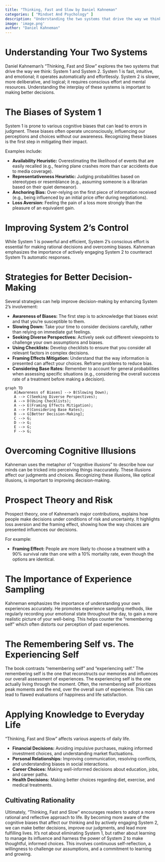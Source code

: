 ```yaml
---
title: "Thinking, Fast and Slow by Daniel Kahneman"
categories: [ "Mindset And Psychology" ]
description: "Understanding the two systems that drive the way we think"
image: 'image.png'
author: "Daniel Kahneman"
---
```

# Understanding Your Two Systems

Daniel Kahneman's "Thinking, Fast and Slow" explores the two systems that drive the way we think: System 1 and System 2.  System 1 is fast, intuitive, and emotional; it operates automatically and effortlessly. System 2 is slower, more deliberative, and logical; it requires conscious effort and mental resources.  Understanding the interplay of these systems is important to making better decisions.

# The Biases of System 1

System 1 is prone to various cognitive biases that can lead to errors in judgment.  These biases often operate unconsciously, influencing our perceptions and choices without our awareness.  Recognizing these biases is the first step in mitigating their impact.

Examples include:

* **Availability Heuristic:** Overestimating the likelihood of events that are easily recalled (e.g., fearing plane crashes more than car accidents due to media coverage).
* **Representativeness Heuristic:** Judging probabilities based on stereotypes or resemblance (e.g., assuming someone is a librarian based on their quiet demeanor).
* **Anchoring Bias:** Over-relying on the first piece of information received (e.g., being influenced by an initial price offer during negotiations).
* **Loss Aversion:** Feeling the pain of a loss more strongly than the pleasure of an equivalent gain.


#  Improving System 2's Control

While System 1 is powerful and efficient, System 2's conscious effort is essential for making rational decisions and overcoming biases.  Kahneman emphasizes the importance of actively engaging System 2 to counteract System 1's automatic responses.


# Strategies for Better Decision-Making

Several strategies can help improve decision-making by enhancing System 2's involvement:

* **Awareness of Biases:** The first step is to acknowledge that biases exist and that you're susceptible to them.
* **Slowing Down:**  Take your time to consider decisions carefully, rather than relying on immediate gut feelings.
* **Seeking Diverse Perspectives:**  Actively seek out different viewpoints to challenge your own assumptions and biases.
* **Using Checklists:**  Develop checklists to ensure that you consider all relevant factors in complex decisions.
* **Framing Effects Mitigation:** Understand that the way information is presented can affect your choices. Reframe problems to reduce bias.
* **Considering Base Rates:** Remember to account for general probabilities when assessing specific situations (e.g., considering the overall success rate of a treatment before making a decision).

```mermaid
graph TD
    A[Awareness of Biases] --> B(Slowing Down);
    A --> C(Seeking Diverse Perspectives);
    A --> D(Using Checklists);
    A --> E(Framing Effects Mitigation);
    A --> F(Considering Base Rates);
    B --> G[Better Decision-Making];
    C --> G;
    D --> G;
    E --> G;
    F --> G;
```

#  Overcoming Cognitive Illusions

Kahneman uses the metaphor of "cognitive illusions" to describe how our minds can be tricked into perceiving things inaccurately. These illusions affect our judgments and choices. Recognizing these illusions, like optical illusions, is important to improving decision-making.


#  Prospect Theory and Risk

Prospect theory, one of Kahneman's major contributions, explains how people make decisions under conditions of risk and uncertainty.  It highlights loss aversion and the framing effect, showing how the way choices are presented influences our decisions.

For example:

* **Framing Effect:** People are more likely to choose a treatment with a 90% survival rate than one with a 10% mortality rate, even though the options are identical.


#  The Importance of Experience Sampling

Kahneman emphasizes the importance of understanding your own experiences accurately. He promotes experience sampling methods, like regularly recording your emotional state throughout the day, to gain a more realistic picture of your well-being.  This helps counter the "remembering self" which often distorts our perception of past experiences.


#  The Remembering Self vs. The Experiencing Self

The book contrasts "remembering self" and "experiencing self."  The remembering self is the one that reconstructs our memories and influences our overall assessment of experiences. The experiencing self is the one actually living through the moment. Often, the remembering self prioritizes peak moments and the end, over the overall sum of experience. This can lead to flawed evaluations of happiness and life satisfaction.


# Applying Knowledge to Everyday Life

"Thinking, Fast and Slow" affects various aspects of daily life.

* **Financial Decisions:** Avoiding impulsive purchases, making informed investment choices, and understanding market fluctuations.
* **Personal Relationships:** Improving communication, resolving conflicts, and understanding biases in social interactions.
* **Career Choices:** Making well-informed decisions about education, jobs, and career paths.
* **Health Decisions:** Making better choices regarding diet, exercise, and medical treatments.


## Cultivating Rationality

Ultimately, "Thinking, Fast and Slow" encourages readers to adopt a more rational and reflective approach to life. By becoming more aware of the cognitive biases that affect our thinking and by actively engaging System 2, we can make better decisions, improve our judgments, and lead more fulfilling lives.  It's not about eliminating System 1, but rather about learning to manage its influence and harness the power of System 2 to make thoughtful, informed choices. This involves continuous self-reflection, a willingness to challenge our assumptions, and a commitment to learning and growing.

